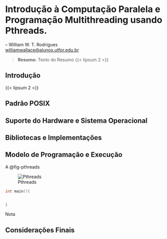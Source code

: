 # Introdução à Computação Paralela e Programação Multithreading usando Pthreads.

-- William W. T. Rodrigues <br>
<williamwallace@alunos.utfpr.edu.br>

> __Resumo:__
> Texto do Resumo  {{< lipsum 2 >}}

## Introdução {#sec-pthreads-intro}

{{< lipsum 2 >}}

## Padrão POSIX

## Suporte do Hardware e Sistema Operacional

## Bibliotecas e Implementações

## Modelo de Programação e Execução

A @fig-pthreads

![Pthreads](images/pthreads/pthreads.png "Pthreads"){#fig-pthreads fig-alt="Pthreads"}


```C
int main(){


}
```

:::{.callout-note}
Nota
:::

## Considerações Finais {#sec-pthreads-consid-finais}